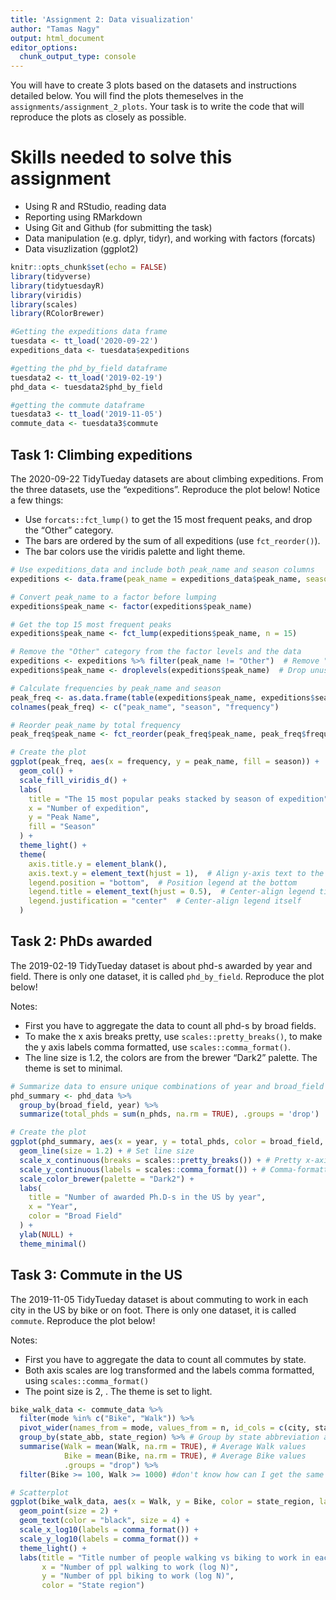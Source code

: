 ```yaml
---
title: 'Assignment 2: Data visualization'
author: "Tamas Nagy"
output: html_document
editor_options: 
  chunk_output_type: console
---
```


You will have to create 3 plots based on the datasets and instructions detailed below. You will find the plots themeselves in the `assignments/assignment_2_plots`. Your task is to write the code that will reproduce the plots as closely as possible.

# Skills needed to solve this assignment

-   Using R and RStudio, reading data
-   Reporting using RMarkdown
-   Using Git and Github (for submitting the task)
-   Data manipulation (e.g. dplyr, tidyr), and working with factors (forcats)
-   Data visuzlization (ggplot2)

```r
knitr::opts_chunk$set(echo = FALSE)
library(tidyverse)
library(tidytuesdayR)
library(viridis)
library(scales)       
library(RColorBrewer) 

```

```r
#Getting the expeditions data frame
tuesdata <- tt_load('2020-09-22')
expeditions_data <- tuesdata$expeditions

#getting the phd_by_field dataframe
tuesdata2 <- tt_load('2019-02-19')
phd_data <- tuesdata2$phd_by_field

#getting the commute dataframe
tuesdata3 <- tt_load('2019-11-05')
commute_data <- tuesdata3$commute

```


## Task 1: Climbing expeditions

The 2020-09-22 TidyTueday datasets are about climbing expeditions. From the three datasets, use the "expeditions". Reproduce the plot below! Notice a few things:

-   Use `forcats::fct_lump()` to get the 15 most frequent peaks, and drop the "Other" category.
-   The bars are ordered by the sum of all expeditions (use `fct_reorder()`).
-   The bar colors use the viridis palette and light theme.

```r

# Use expeditions_data and include both peak_name and season columns
expeditions <- data.frame(peak_name = expeditions_data$peak_name, season = expeditions_data$season)

# Convert peak_name to a factor before lumping
expeditions$peak_name <- factor(expeditions$peak_name)

# Get the top 15 most frequent peaks
expeditions$peak_name <- fct_lump(expeditions$peak_name, n = 15)

# Remove the "Other" category from the factor levels and the data
expeditions <- expeditions %>% filter(peak_name != "Other")  # Remove "Other" from the data
expeditions$peak_name <- droplevels(expeditions$peak_name)  # Drop unused factor level "Other"

# Calculate frequencies by peak_name and season
peak_freq <- as.data.frame(table(expeditions$peak_name, expeditions$season))
colnames(peak_freq) <- c("peak_name", "season", "frequency")

# Reorder peak_name by total frequency
peak_freq$peak_name <- fct_reorder(peak_freq$peak_name, peak_freq$frequency, .fun = sum)

# Create the plot
ggplot(peak_freq, aes(x = frequency, y = peak_name, fill = season)) +
  geom_col() +  
  scale_fill_viridis_d() + 
  labs(
    title = "The 15 most popular peaks stacked by season of expedition",
    x = "Number of expedition",
    y = "Peak Name",
    fill = "Season"
  ) +
  theme_light() +
  theme(
    axis.title.y = element_blank(),  
    axis.text.y = element_text(hjust = 1),  # Align y-axis text to the right
    legend.position = "bottom",  # Position legend at the bottom
    legend.title = element_text(hjust = 0.5),  # Center-align legend title
    legend.justification = "center"  # Center-align legend itself
  )


```

## Task 2: PhDs awarded

The 2019-02-19 TidyTueday dataset is about phd-s awarded by year and field. There is only one dataset, it is called `phd_by_field`. Reproduce the plot below!

Notes:

-   First you have to aggregate the data to count all phd-s by broad fields.
-   To make the x axis breaks pretty, use `scales::pretty_breaks()`, to make the y axis labels comma formatted, use `scales::comma_format()`.
-   The line size is 1.2, the colors are from the brewer "Dark2" palette. The theme is set to minimal.

```r

# Summarize data to ensure unique combinations of year and broad_field
phd_summary <- phd_data %>%
  group_by(broad_field, year) %>%
  summarize(total_phds = sum(n_phds, na.rm = TRUE), .groups = 'drop')

# Create the plot
ggplot(phd_summary, aes(x = year, y = total_phds, color = broad_field, group = broad_field)) +
  geom_line(size = 1.2) + # Set line size
  scale_x_continuous(breaks = scales::pretty_breaks()) + # Pretty x-axis breaks
  scale_y_continuous(labels = scales::comma_format()) + # Comma-formatted y-axis
  scale_color_brewer(palette = "Dark2") + 
  labs(
    title = "Number of awarded Ph.D-s in the US by year",
    x = "Year",
    color = "Broad Field"
  ) +
  ylab(NULL) +
  theme_minimal() 


```

## Task 3: Commute in the US

The 2019-11-05 TidyTueday dataset is about commuting to work in each city in the US by bike or on foot. There is only one dataset, it is called `commute`. Reproduce the plot below!

Notes:

-   First you have to aggregate the data to count all commutes by state.
-   Both axis scales are log transformed and the labels comma formatted, using `scales::comma_format()`
-   The point size is 2, . The theme is set to light.


```r
bike_walk_data <- commute_data %>%
  filter(mode %in% c("Bike", "Walk")) %>% 
  pivot_wider(names_from = mode, values_from = n, id_cols = c(city, state_abb, state_region), values_fill = 0) %>%
  group_by(state_abb, state_region) %>% # Group by state abbreviation and region
  summarise(Walk = mean(Walk, na.rm = TRUE), # Average Walk values
            Bike = mean(Bike, na.rm = TRUE), # Average Bike values
            .groups = "drop") %>% 
  filter(Bike >= 100, Walk >= 1000) #don't know how can I get the same number of dots on my plot

# Scatterplot
ggplot(bike_walk_data, aes(x = Walk, y = Bike, color = state_region, label = state_abb)) +
  geom_point(size = 2) +
  geom_text(color = "black", size = 4) +
  scale_x_log10(labels = comma_format()) +
  scale_y_log10(labels = comma_format()) +
  theme_light() +
  labs(title = "Title number of people walking vs biking to work in each USA state",
       x = "Number of ppl walking to work (log N)",
       y = "Number of ppl biking to work (log N)",
       color = "State region")

```